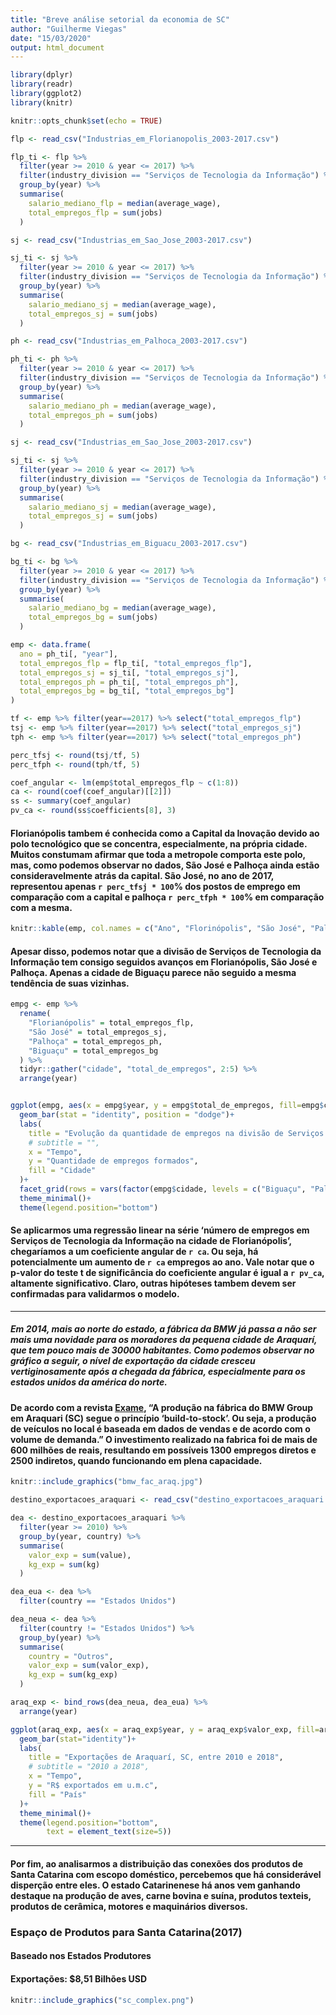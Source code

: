 ```yaml
---
title: "Breve análise setorial da economia de SC"
author: "Guilherme Viegas"
date: "15/03/2020"
output: html_document
---
```


```r
library(dplyr)
library(readr)
library(ggplot2)
library(knitr)

knitr::opts_chunk$set(echo = TRUE)
```

```r

flp <- read_csv("Industrias_em_Florianopolis_2003-2017.csv")

flp_ti <- flp %>% 
  filter(year >= 2010 & year <= 2017) %>% 
  filter(industry_division == "Serviços de Tecnologia da Informação") %>% 
  group_by(year) %>% 
  summarise(
    salario_mediano_flp = median(average_wage),
    total_empregos_flp = sum(jobs)
  )

sj <- read_csv("Industrias_em_Sao_Jose_2003-2017.csv")

sj_ti <- sj %>% 
  filter(year >= 2010 & year <= 2017) %>% 
  filter(industry_division == "Serviços de Tecnologia da Informação") %>% 
  group_by(year) %>% 
  summarise(
    salario_mediano_sj = median(average_wage),
    total_empregos_sj = sum(jobs)
  )

ph <- read_csv("Industrias_em_Palhoca_2003-2017.csv")

ph_ti <- ph %>% 
  filter(year >= 2010 & year <= 2017) %>% 
  filter(industry_division == "Serviços de Tecnologia da Informação") %>% 
  group_by(year) %>% 
  summarise(
    salario_mediano_ph = median(average_wage),
    total_empregos_ph = sum(jobs)
  )

sj <- read_csv("Industrias_em_Sao_Jose_2003-2017.csv")

sj_ti <- sj %>% 
  filter(year >= 2010 & year <= 2017) %>% 
  filter(industry_division == "Serviços de Tecnologia da Informação") %>% 
  group_by(year) %>% 
  summarise(
    salario_mediano_sj = median(average_wage),
    total_empregos_sj = sum(jobs)
  )

bg <- read_csv("Industrias_em_Biguacu_2003-2017.csv")

bg_ti <- bg %>% 
  filter(year >= 2010 & year <= 2017) %>% 
  filter(industry_division == "Serviços de Tecnologia da Informação") %>% 
  group_by(year) %>% 
  summarise(
    salario_mediano_bg = median(average_wage),
    total_empregos_bg = sum(jobs)
  )

emp <- data.frame(
  ano = ph_ti[, "year"],
  total_empregos_flp = flp_ti[, "total_empregos_flp"],
  total_empregos_sj = sj_ti[, "total_empregos_sj"],
  total_empregos_ph = ph_ti[, "total_empregos_ph"],
  total_empregos_bg = bg_ti[, "total_empregos_bg"]
)

tf <- emp %>% filter(year==2017) %>% select("total_empregos_flp")
tsj <- emp %>% filter(year==2017) %>% select("total_empregos_sj")
tph <- emp %>% filter(year==2017) %>% select("total_empregos_ph")

perc_tfsj <- round(tsj/tf, 5)
perc_tfph <- round(tph/tf, 5)

coef_angular <- lm(emp$total_empregos_flp ~ c(1:8))
ca <- round(coef(coef_angular)[[2]])
ss <- summary(coef_angular)
pv_ca <- round(ss$coefficients[8], 3)


```

#### Florianópolis tambem é conhecida como a Capital da Inovação devido ao polo tecnológico que se concentra, especialmente, na própria cidade. Muitos constumam afirmar que toda a metropole comporta este polo, mas, como podemos observar no dados, São José e Palhoça ainda estão consideravelmente atrás da capital. São José, no ano de 2017, representou apenas `r perc_tfsj * 100`% dos postos de emprego em comparação com a capital e palhoça `r perc_tfph * 100`% em comparação com a mesma.

```r

knitr::kable(emp, col.names = c("Ano", "Florinópolis", "São José", "Palhoça", "Biguaçu"))

```

#### Apesar disso, podemos notar que a divisão de Serviços de Tecnologia da Informação tem consigo seguidos avanços em Florianópolis, São José e Palhoça. Apenas a cidade de Biguaçu parece não seguido a mesma tendência de suas vizinhas.

```r

empg <- emp %>%
  rename(
    "Florianópolis" = total_empregos_flp,
    "São José" = total_empregos_sj,
    "Palhoça" = total_empregos_ph,
    "Biguaçu" = total_empregos_bg
  ) %>% 
  tidyr::gather("cidade", "total_de_empregos", 2:5) %>% 
  arrange(year)


ggplot(empg, aes(x = empg$year, y = empg$total_de_empregos, fill=empg$cidade))+
  geom_bar(stat = "identity", position = "dodge")+
  labs(
    title = "Evolução da quantidade de empregos na divisão de Serviços de Tecnologia da Informação entre 2010 e 2017",
    # subtitle = "",
    x = "Tempo",
    y = "Quantidade de empregos formados",
    fill = "Cidade"
  )+
  facet_grid(rows = vars(factor(empg$cidade, levels = c("Biguaçu", "Palhoça", "São José", "Florianópolis"))), scales = "free_y")+
  theme_minimal()+
  theme(legend.position="bottom")


```

#### Se aplicarmos uma regressão linear na série 'número de empregos em Serviços de Tecnologia da Informação na cidade de Florianópolis', chegaríamos a um coeficiente angular de `r ca`. Ou seja, há potencialmente um aumento de `r ca` empregos ao ano. Vale notar que o p-valor do teste t de significância do coeficiente angular é igual a `r pv_ca`, altamente significativo. Claro, outras hipóteses tambem devem ser confirmadas para validarmos o modelo.

---

##### Em 2014, mais ao norte do estado, a fábrica da BMW já passa a não ser mais uma novidade para os moradores da pequena cidade de Araquarí, que tem pouco mais de 30000 habitantes. Como podemos observar no gráfico a seguir, o nível de exportação da cidade cresceu vertiginosamente após a chegada da fábrica, especialmente para os estados unidos da américa do norte.

#### De acordo com a revista [Exame](https://exame.abril.com.br/negocios/por-dentro-da-fabrica-da-bmw-em-sc/), "A produção na fábrica do BMW Group em Araquari (SC) segue o princípio 'build-to-stock'. Ou seja, a produção de veículos no local é baseada em dados de vendas e de acordo com o volume de demanda." O investimento realizado na fabrica foi de mais de 600 milhões de reais, resultando em possíveis 1300 empregos diretos e 2500 indiretos, quando funcionando em plena capacidade.

```r
knitr::include_graphics("bmw_fac_araq.jpg")

destino_exportacoes_araquari <- read_csv("destino_exportacoes_araquari.csv")

dea <- destino_exportacoes_araquari %>% 
  filter(year >= 2010) %>% 
  group_by(year, country) %>% 
  summarise(
    valor_exp = sum(value),
    kg_exp = sum(kg)
  )

dea_eua <- dea %>% 
  filter(country == "Estados Unidos")

dea_neua <- dea %>% 
  filter(country != "Estados Unidos") %>% 
  group_by(year) %>% 
  summarise(
    country = "Outros",
    valor_exp = sum(valor_exp),
    kg_exp = sum(kg_exp)
  )

araq_exp <- bind_rows(dea_neua, dea_eua) %>% 
  arrange(year)

ggplot(araq_exp, aes(x = araq_exp$year, y = araq_exp$valor_exp, fill=araq_exp$country))+
  geom_bar(stat="identity")+
  labs(
    title = "Exportações de Araquarí, SC, entre 2010 e 2018",
    # subtitle = "2010 a 2018",
    x = "Tempo",
    y = "R$ exportados em u.m.c",
    fill = "País"
  )+
  theme_minimal()+
  theme(legend.position="bottom",
        text = element_text(size=5))

```

---

#### Por fim, ao analisarmos a distribuição das conexões dos produtos de Santa Catarina com escopo doméstico, percebemos que há considerável disperção entre eles. O estado Catarinenese há anos vem ganhando destaque na produção de aves, carne bovina e suína, produtos texteis, produtos de cerâmica, motores e maquinários diversos.  

### Espaço de Produtos para Santa Catarina(2017)
#### Baseado nos Estados Produtores
#### Exportações: $8,51 Bilhões USD

```r

knitr::include_graphics("sc_complex.png")

```